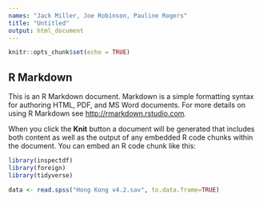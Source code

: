 ```yaml
---
names: "Jack Miller, Joe Robinson, Pauline Rogers"
title: "Untitled"
output: html_document
---
```


```r
knitr::opts_chunk$set(echo = TRUE)
```

## R Markdown

This is an R Markdown document. Markdown is a simple formatting syntax for authoring HTML, PDF, and MS Word documents. For more details on using R Markdown see <http://rmarkdown.rstudio.com>.

When you click the **Knit** button a document will be generated that includes both content as well as the output of any embedded R code chunks within the document. You can embed an R code chunk like this:

```r
library(inspectdf)
library(foreign)
library(tidyverse)
```

```r
data <- read.spss("Hong Kong v4.2.sav", to.data.frame=TRUE)
```


